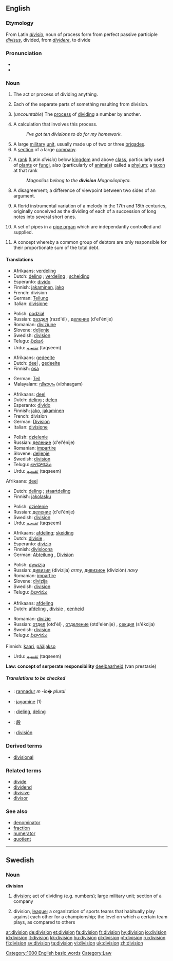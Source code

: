 {{see|división}}
==English==

===Etymology===
From Latin ''[[divisio]]'', noun of process form from perfect passive participle ''[[divisus]]'', divided, from ''[[dividere]]'', to divide

===Pronunciation===
*{{audio|en-us-division.ogg|Audio (US)}}
*{{rhymes|ɪʒən}}

===Noun===
{{en-noun|s|-}}

# {{uncountable}} The act or process of dividing anything.
# Each of the separate parts of something resulting from division.
# {{arithmetic}} (''uncountable'') The [[process]] of [[divide|dividing]] a number by another.
# {{arithmetic}} A calculation that involves this process.
#:''I've got ten divisions to do for my homework.''
# A large [[military]] [[unit]], usually made up of two or three [[brigade]]s.
# A [[section]] of a large [[company]].
# {{context|biology|taxonomy}} A [[rank]] (Latin ''divisio'') below [[kingdom]] and above [[class]], particularly used of [[plant|plants]] or [[fungus|fungi]], also (particularly of [[animal]]s) called a [[phylum]]; a [[taxon]] at that rank
#:''Magnolias belong to the '''division''' Magnoliophyta.''
# A disagreement; a difference of viewpoint between two sides of an argument.
# {{music}} A florid instrumental variation of a melody in the 17th and 18th centuries, originally conceived as the dividing of each of a succession of long notes into several short ones.
# {{music}} A set of pipes in a [[pipe organ]] which are independantly controlled and supplied.
# {{law}} A concept whereby a common group of debtors are only responsible for their proportionate sum of the total debt.

====Translations====
{{trans-top|act or process of dividing anything}}
*Afrikaans: [[verdeling]]
*Dutch: [[deling]] {{f}}; [[verdeling]] {{f}}; [[scheiding]] {{f}}
*Esperanto: [[divido]]
*Finnish: [[jakaminen]], [[jako]]
*French: division {{f}}
*German: [[Teilung]] {{f}}
*Italian: [[divisione]] {{f}}
{{trans-mid}}
*Polish: [[podział]] {{m}}
*Russian: [[раздел]] (razd'él) {{m}}, [[деление]] (d'el'énije) {{n}}
*Romanian: [[diviziune]] {{f}}
*Slovene: [[deljenje]] {{n}}
*Swedish: [[division#Swedish|division]] {{c}}
*Telugu: [[విభజన]]
*Urdu: [[تقسیم]] (taqseem) {{f}}
{{trans-bottom}}

{{trans-top|each of the parts resulting from division}}
*Afrikaans: [[gedeelte]]
*Dutch: [[deel]] {{n}}, [[gedeelte]] {{n}}
*Finnish: [[osa]]
{{trans-mid}}
*German: [[Teil]] {{m}}
*Malayalam: [[വിഭാഗം]] (vibhaagam)
{{trans-bottom}}

{{trans-top|arithmetic: process of dividing a number by another}}
*Afrikaans: [[deel]]
*Dutch: [[deling]] {{f}};  [[delen]] {{n}}
*Esperanto: [[divido]]
*Finnish: [[jako]], [[jakaminen]]
*French: division {{f}}
*German: [[Division]] {{f}}
*Italian: [[divisione]] {{f}}
{{trans-mid}}
*Polish: [[dzielenie]] {{n}}
*Russian: [[деление]] (d'el'énije) {{n}}
*Romanian: [[impartire]] {{f}}
*Slovene: [[deljenje]] {{n}}
*Swedish: [[division#Swedish|division]] {{c}}
*Telugu: [[భాగహారము]]
*Urdu: [[تقسیم]] (taqseem) {{f}}
{{trans-bottom}}

{{trans-top|arithmetic: calculation involving this process}}
Afrikaans: [[deel]]
*Dutch: [[deling]] {{f}}; [[staartdeling]] {{f}}
*Finnish: [[jakolasku]]
{{trans-mid}}
*Polish: [[dzielenie]] {{n}}
*Russian: [[деление]] (d'el'énije) {{n}}
*Swedish: [[division#Swedish|division]] {{c}}
*Urdu: [[تقسیم]] (taqseem) {{f}}
{{trans-bottom}}

{{trans-top|large military unit}}
*Afrikaans: [[afdeling]]; [[skeiding]]
*Dutch: [[divisie]] {{f}},
*Esperanto: [[divizio]]
*Finnish: [[divisioona]]
*German: [[Abteilung]] {{f}}, [[Division]] {{f}}
{{trans-mid}}
*Polish: [[dywizja]] {{f}}
*Russian: [[дивизия]] (divízija) {{f}} ''army'', [[дивизион]] (divizión) {{m}} ''navy''
*Romanian: [[impartire]] {{f}}
*Slovene: [[divizija]] {{f}}
*Swedish: [[division#Swedish|division]] {{c}}
*Telugu: [[విభాగము]]
{{trans-bottom}}

{{trans-top|section of a large company}}
*Afrikaans: [[afdeling]]
*Dutch: [[afdeling]] {{f}}, [[divisie]] {{f}}, [[eenheid]] {{f}}
{{trans-mid}}
*Romanian: [[divizie]] {{f}}
*Russian: [[отдел]] (otd'él) {{m}}, [[отделение]] (otd'elénije) {{n}}, [[секция]] (s'ékcija) {{f}}
*Swedish: [[division#Swedish|division]] {{c}}
*Telugu: [[విభాగము]]
{{trans-bottom}}

{{trans-top|biology: taxonomic classification of plants}}
Finnish: [[kaari]], [[pääjakso]]
{{trans-mid}}
*Urdu: [[تقسیم]] (taqseem) {{f}}
{{trans-bottom}}

{{trans-top|disagreement; a difference of viewpoint}}
{{trans-mid}}
{{trans-bottom}}

'''Law: concept of serperate responsibility'''
[[deelbaarheid]] (van prestasie)

=====Translations to be checked=====
<!--Remove this section once all of the translations below have been moved into the tables above.-->
{{checktrans}}
*{{ttbc|Breton}}: [[rannadur]] ''m'' -io� ''plural''
*{{ttbc|Estonian}}: [[jagamine]] (1)
*{{ttbc|Frisian}}: [[dieling]], [[deling]]
*{{ttbc|CJKV Characters}}: [[段]]
*{{ttbc|Spanish}}: [[división]] {{f}}

===Derived terms===
*[[divisional]]

===Related terms===
*[[divide]]
*[[dividend]]
*[[divisive]]
*[[divisor]]

===See also===
*[[denominator]]
*[[fraction]]
*[[numerator]]
*[[quotient]]

[[Category:1000 English basic words]]
[[Category:Law]]

----

==Swedish==

===Noun===
{{sv-noun-reg-r-c|2=divisione}}
'''division''' {{c}}

# [[division#English|division]]; act of dividing (e.g. numbers); large military unit; section of a company
# {{sports}} division, [[league]]; a organization of sports teams that habitually play against each other for a championship; the level on which a certain team plays, as compared to others

[[ar:division]]
[[de:division]]
[[et:division]]
[[fa:division]]
[[fr:division]]
[[hy:division]]
[[io:division]]
[[id:division]]
[[it:division]]
[[kk:division]]
[[hu:division]]
[[pl:division]]
[[pt:division]]
[[ru:division]]
[[fi:division]]
[[sv:division]]
[[ta:division]]
[[vi:division]]
[[uk:division]]
[[zh:division]]